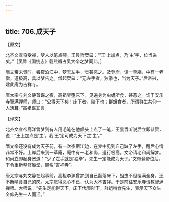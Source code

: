 ```yaml
---
---
---
```

title: 706.成天子
---



【原文】

北齐文宣将受禅，梦人以笔点额。王昙哲贺曰：“‘王’上加点，乃‘主’字，位当进矣。”［吴祚《国统志》载熊循占吴大帝之梦同此。］

隋文帝未贵时，尝夜泊江中，梦无左手，觉甚恶之。及登岸，诣一草庵，中有一老僧，道极高，具以梦告之。僧起贺曰：“无左手者，独拳也，当为天子。”后帝兴，建此庵为吉祥寺。

唐太宗与刘文静首谋之夜，高祖梦堕床下，见遍身为虫蛆所食，甚恶之。询于安乐寺智满禅师，师曰：“公得天下矣！床下者，陛下也；群蛆食者，所谓群生共仰一人活耳。”高祖嘉其言。

【译文】

北齐文宣帝高洋曾梦到有人用毛笔在他额头上点了一笔，王昙哲听说后立即恭贺，说：“王上加点是‘主’，我‘王’定可成为天下之‘主’。”

隋文帝还没有成为天子前，有一次夜宿江边，在梦中见到自己缺了左手，醒后心情非常不好。上岸后来到一草庵，庵中有一老和尚，道行极高。文帝请老和尚解梦。和尚立即起身贺道：“少了左手就是‘独拳’，先生一定能成为天子。”文帝登帝位后，下令重新整修庵堂，赐名“吉祥寺”。

唐太宗与刘文静在起事前，高祖李渊曾梦到自己翻落床下，蛆虫不但覆满全身，还不断啃食自己的肉。太宗觉得恶心不已，认为大不吉祥。于是前往安乐寺请教智满禅师。大师说：“先生定能得天下，床下代表陛下，群蛆啃食先生，表示天下众生全仰先生一人而活。”